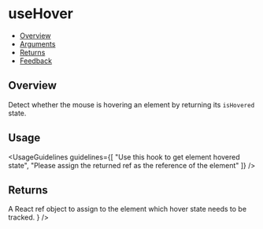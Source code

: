 
<Meta of={UseHoverStories} />

# useHover

- [Overview](#overview)
- [Arguments](#arguments)
- [Returns](#returns)
- [Feedback](#feedback)

## Overview

Detect whether the mouse is hovering an element by returning its <code>isHovered</code> state.

<Canvas>
  <Story of={UseHoverStories.Overview} />
</Canvas>

## Usage

<UsageGuidelines
  guidelines={[
    "Use this hook to get element hovered state",
    "Please assign the returned ref as the reference of the element"
  ]}
/>

## Returns

<FunctionArguments>
  <FunctionArgument
    name="ref"
    type="React.MutableRefObject"
    description={
      <>
        A React
        <Link size={Link.sizes.MEDIUM} href="https://react.dev/reference/react/useRef">
          ref
        </Link>
        object to assign to the element which hover state needs to be tracked.
      </>
    }
  />
  <FunctionArgument name="isHovered" type="boolean" description="Whether the element is hovered or not." />
</FunctionArguments>
